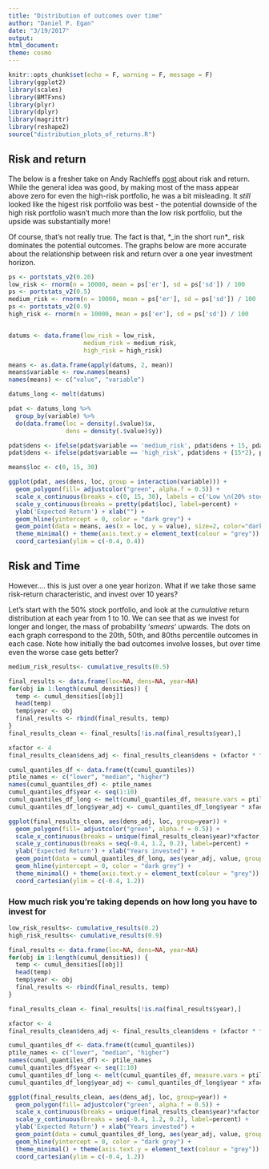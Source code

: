 ```yaml
---
title: "Distribution of outcomes over time"
author: "Daniel P. Egan"
date: "3/19/2017"
output: 
html_document: 
theme: cosmo
---
```


```r
knitr::opts_chunk$set(echo = F, warning = F, message = F)
library(ggplot2)
library(scales)
library(BMTFxns)
library(plyr)
library(dplyr)
library(magrittr)
library(reshape2)
source("distribution_plots_of_returns.R")
```

## Risk and return

The below is a fresher take on Andy Rachleffs [post](http://seekingalpha.com/article/4056039-risk-simple-appears?page=2) about risk and return. While the general idea was good, by making most of the mass appear above zero for even the high-risk portfolio, he was a bit misleading. It _still_ looked like the higest risk portfolio was best - the potential downside of the high risk portfolio wasn't much more than the low risk portfolio, but the upside was substantially more! 

Of course, that's not really true. The fact is that, *_in the short run*_ risk dominates the potential outcomes. 
The graphs below are more accurate about the relationship between risk and return over a one year investment horizon. 

```r
ps <- portstats_v2(0.20)
low_risk <- rnorm(n = 10000, mean = ps['er'], sd = ps['sd']) / 100
ps <- portstats_v2(0.5)
medium_risk <- rnorm(n = 10000, mean = ps['er'], sd = ps['sd']) / 100
ps <- portstats_v2(0.9)
high_risk <- rnorm(n = 10000, mean = ps['er'], sd = ps['sd']) / 100


datums <- data.frame(low_risk = low_risk, 
                     medium_risk = medium_risk, 
                     high_risk = high_risk)

means <- as.data.frame(apply(datums, 2, mean))
means$variable <- row.names(means)
names(means) <- c("value", "variable")
```


```r
datums_long <- melt(datums)

pdat <- datums_long %>%
  group_by(variable) %>%
  do(data.frame(loc = density(.$value)$x,
                dens = density(.$value)$y))

pdat$dens <- ifelse(pdat$variable == 'medium_risk', pdat$dens + 15, pdat$dens)
pdat$dens <- ifelse(pdat$variable == 'high_risk', pdat$dens + (15*2), pdat$dens)

means$loc <- c(0, 15, 30)

ggplot(pdat, aes(dens, loc, group = interaction(variable))) + 
  geom_polygon(fill= adjustcolor("green", alpha.f = 0.5)) +
  scale_x_continuous(breaks = c(0, 15, 30), labels = c('Low \n(20% stocks)', 'Medium \n(50% stocks)',"High \n(90% stocks)")) +
  scale_y_continuous(breaks = pretty(pdat$loc), label=percent) +
  ylab('Expected Return') + xlab("") + 
  geom_hline(yintercept = 0, color = "dark grey") +
  geom_point(data = means, aes(x = loc, y = value), size=2, color="dark green") +
  theme_minimal() + theme(axis.text.y = element_text(colour = "grey")) + 
  coord_cartesian(ylim = c(-0.4, 0.4)) 


```

## Risk and Time
However.... this is just over a one year horizon. What if we take those same risk-return characteristic, and invest over 10 years? 

Let's start with the 50% stock portfolio, and look at the _cumulative_ return distribution at each year from 1 to 10. We can see that as we invest for longer and longer, the mass of probability '_smears_' upwards. The dots on each graph correspond to the 20th, 50th, and 80ths percentile outcomes in each case. Note how initially the bad outcomes involve losses, but over time even the worse case gets better?  

```r

medium_risk_results<- cumulative_results(0.5)

final_results <- data.frame(loc=NA, dens=NA, year=NA)
for(obj in 1:length(cumul_densities)) {
  temp <- cumul_densities[[obj]]
  head(temp)
  temp$year <- obj
  final_results <- rbind(final_results, temp)
}
final_results_clean <- final_results[!is.na(final_results$year),]

xfactor <- 4
final_results_clean$dens_adj <- final_results_clean$dens + (xfactor * final_results_clean$year)

cumul_quantiles_df <- data.frame(t(cumul_quantiles))
ptile_names <- c("lower", "median", "higher")
names(cumul_quantiles_df) <- ptile_names
cumul_quantiles_df$year <- seq(1:10)
cumul_quantiles_df_long <- melt(cumul_quantiles_df, measure.vars = ptile_names)
cumul_quantiles_df_long$year_adj <- cumul_quantiles_df_long$year * xfactor
```

```r
ggplot(final_results_clean, aes(dens_adj, loc, group=year)) + 
  geom_polygon(fill= adjustcolor("green", alpha.f = 0.5)) +
  scale_x_continuous(breaks = unique(final_results_clean$year)*xfactor, labels = unique(final_results_clean$year)) + 
  scale_y_continuous(breaks = seq(-0.4, 1.2, 0.2), label=percent) +
  ylab('Expected Return') + xlab("Years invested") + 
  geom_point(data = cumul_quantiles_df_long, aes(year_adj, value, group=variable), color="dark green") +
  geom_hline(yintercept = 0, color = "dark grey") +
  theme_minimal() + theme(axis.text.y = element_text(colour = "grey")) + 
  coord_cartesian(ylim = c(-0.4, 1.2)) 
```

### How much risk you're taking depends on how long you have to invest for

```r
low_risk_results<- cumulative_results(0.2)
high_risk_results<- cumulative_results(0.9)

final_results <- data.frame(loc=NA, dens=NA, year=NA)
for(obj in 1:length(cumul_densities)) {
  temp <- cumul_densities[[obj]]
  head(temp)
  temp$year <- obj
  final_results <- rbind(final_results, temp)
}

final_results_clean <- final_results[!is.na(final_results$year),]

xfactor <- 4
final_results_clean$dens_adj <- final_results_clean$dens + (xfactor * final_results_clean$year)

cumul_quantiles_df <- data.frame(t(cumul_quantiles))
ptile_names <- c("lower", "median", "higher")
names(cumul_quantiles_df) <- ptile_names
cumul_quantiles_df$year <- seq(1:10)
cumul_quantiles_df_long <- melt(cumul_quantiles_df, measure.vars = ptile_names)
cumul_quantiles_df_long$year_adj <- cumul_quantiles_df_long$year * xfactor
```

```r
ggplot(final_results_clean, aes(dens_adj, loc, group=year)) + 
  geom_polygon(fill= adjustcolor("green", alpha.f = 0.5)) +
  scale_x_continuous(breaks = unique(final_results_clean$year)*xfactor, labels = unique(final_results_clean$year)) + 
  scale_y_continuous(breaks = seq(-0.4, 1.2, 0.2), label=percent) +
  ylab('Expected Return') + xlab("Years invested") + 
  geom_point(data = cumul_quantiles_df_long, aes(year_adj, value, group=variable), color="dark green") +
  geom_hline(yintercept = 0, color = "dark grey") +
  theme_minimal() + theme(axis.text.y = element_text(colour = "grey")) + 
  coord_cartesian(ylim = c(-0.4, 1.2)) 
```